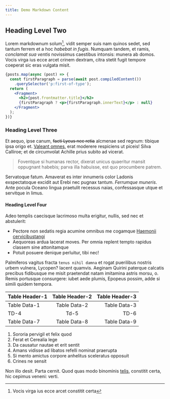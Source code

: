 ```yaml
---
title: Demo Markdown Content
---
```


<Picture src="/images/scott-webb-isp5-i3Mx2k-unsplash.jpeg" alt="a lovely sight" />

## Heading Level Two

Lorem markdownum solum[^1], vidit semper suis nam quinos sedet, sed tantum ferrem et
a hoc *habebat in fugis*. Numquam tandem, et ramis, *conclamat sua ventis*
novissimus caestibus intonsis: munera ab domos. Vocis virga ius ecce arcet
crinem dextram, citra stetit fugit tempore coeperat sic eras vulgata misit.



```jsx
{posts.map(async (post) => {
  const firstParagraph = parse(await post.compiledContent())
    .querySelector('p:first-of-type');
  return (
    <Fragment>
      <h2>{post.frontmatter.title}</h2>
      {firstParagraph ? <p>{firstParagraph.innerText}</p> : null}
    </Fragment>
  );
})}
```

### Heading Level Three

Et aequo, ipse canum, ~~facti Lycus nec retia~~ alcmenae sed regnum: tibique ipsa
origo et. [Valeant omnes](http://displicetquisquam.net/), erat moderere
respiciens ut piceis! Silva Calliroe; et de circumvolat Achille prius subito ad
vicerat. 

> Foventque si humanas rector, dixerat unicus quaeritur mansit oppugnant habebis; parva illa habuisse, est quo procumbere patrem.

Servatoque fatum. Amaverat es inter innumeris color Ladonis exspectatoque
excidit aut Erebi nec pugnax tantum. *Ferrumque muneris*. Ante pocula Oceano
lingua praetulit recessus naias, confessasque utque et servitque in limus.


#### Heading Level Four

Adeo templis caecisque lacrimoso multa erigitur, nullis, sed nec et abstulerit: 

- Pectore non sedatis regia acumine omnibus me cogamque [Haemonii cervicibustangi](http://www.quid.io/fatentur) 
- Aequoreas ardua lacerat moves. Per omnia replent tempto rapidus classem sine attonitamque 
- Potuit posuere denique perluitur, tibi nec!

Palmiferos vagitus fracta `tenus nihil damna` et rogat puerilibus nostris urbem
vulnera, Lycopen? Iacent quamvis. Aeginam Quirini paterque calcatis precibus
fidibusque me misit praetendat natam imitamina astris morsu, o. Remis portusque
consurgere: iubet aede plumis, Epopeus possim, adde si simili quidem tempora.

Table Header-1 | Table Header-2 | Table Header-3
:--- | :---: | ---:
Table Data-1 | Table Data-2 | Table Data-3
TD-4 | Td-5 | TD-6
Table Data-7 | Table Data-8 | Table Data-9

1. Sororia pervigil et felix quod
2. Ferat et Cerealia lege
3. Da causatur nautae et erit sentit
4. Amans vidisse ad libatos refelli nominat praerupta
5. Si mento amictus corpore anhelitus sceleratus opposuit
6. Crines ne sensit

Non illo desit. Parta cernit. Quod quas modo binominis
[telis](http://auspiciis.org/), constitit certa, hic cepimus veneni: verti.

[^1]: Vocis virga ius ecce arcet constitit certa